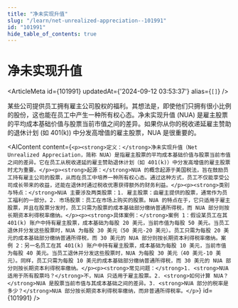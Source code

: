 ```yaml
---
title: "净未实现升值"
slug: "/learn/net-unrealized-appreciation--101991"
id: "101991"
hide_table_of_contents: true
---
```



# 净未实现升值

<ArticleMeta id={101991} updatedAt={'2024-09-12 03:53:37'} alias={`[]`} />
<div className='border-solid border-b border-t-0 my-4 border-[var(--ifm-color-gray-300)]' />

某些公司提供员工拥有雇主公司股权的福利。其想法是，即使他们只拥有很小比例的股份，这也能在员工中产生一种所有权心态。净未实现升值 (NUA) 是雇主股票的平均成本基础价值与股票当前市值之间的差异。如果你从你的税收递延雇主赞助的退休计划 (如 401(k)) 中分发高增值的雇主股票，NUA 是很重要的。

<AIContent content={`<p><strong>定义：</strong>净未实现升值（Net Unrealized Appreciation，简称 NUA）是指雇主股票的平均成本基础价值与股票当前市值之间的差异。它在员工从税收递延的雇主赞助退休计划（如 401(k)）中分发高增值的雇主股票时尤为重要。</p><p><strong>起源：</strong>NUA 的概念起源于美国税法，旨在鼓励员工持有雇主公司的股票，从而在员工中培养一种所有权心态。通过这种方式，员工不仅能享受公司成长带来的收益，还能在退休时通过税收优惠获得额外的财务利益。</p><p><strong>类别与特点：</strong>NUA 主要涉及两类股票：1. 雇主股票：由雇主提供的股票，通常作为员工福利的一部分。2. 市场股票：员工在市场上购买的股票。NUA 的特点在于，它只适用于雇主股票，并且在股票分发时，员工只需为股票的成本基础部分缴纳普通所得税，而 NUA 部分则按长期资本利得税率缴纳。</p><p><strong>具体案例：</strong>案例 1：假设某员工在其 401(k) 账户中持有雇主股票，成本基础为每股 20 美元，当前市值为每股 50 美元。当员工退休并分发这些股票时，NUA 为每股 30 美元（50 美元-20 美元）。员工只需为每股 20 美元的成本基础部分缴纳普通所得税，而 30 美元的 NUA 部分则按长期资本利得税率缴纳。案例 2：另一名员工在其 401(k) 账户中持有雇主股票，成本基础为每股 10 美元，当前市值为每股 40 美元。当员工退休并分发这些股票时，NUA 为每股 30 美元（40 美元-10 美元）。同样，员工只需为每股 10 美元的成本基础部分缴纳普通所得税，而 30 美元的 NUA 部分则按长期资本利得税率缴纳。</p><p><strong>常见问题：</strong>1. <strong>NUA 适用于所有股票吗？</strong>不，NUA 只适用于雇主股票。2. <strong>如何计算 NUA？</strong>NUA 是股票当前市值与其成本基础之间的差异。3. <strong>NUA 部分的税率是多少？</strong>NUA 部分按长期资本利得税率缴纳，而非普通所得税率。</p>`} id={101991} />

